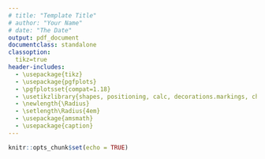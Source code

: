 ```yaml
---
# title: "Template Title"
# author: "Your Name"
# date: "The Date"
output: pdf_document
documentclass: standalone
classoption:
  tikz=true
header-includes: 
  - \usepackage{tikz}
  - \usepackage{pgfplots}
  - \pgfplotsset{compat=1.18}
  - \usetikzlibrary{shapes, positioning, calc, decorations.markings, chains, scopes}
  - \newlength{\Radius}
  - \setlength\Radius{4em}
  - \usepackage{amsmath}
  - \usepackage{caption}
---
```


```r
knitr::opts_chunk$set(echo = TRUE)
```


\begin{tikzpicture}[
    auto, > = latex, align=center,
  	latent/.style = {
  	  circle, draw, thick, inner sep = 2pt, minimum width = \Radius
  	},
  	manifest/.style = {
  	  rectangle, draw, thick, inner sep = 0pt, minimum size = \Radius/2
  	},
  	intercept/.style = {
  	  regular polygon,regular polygon sides = 3, draw, thick,
  	  inner sep = 0pt, minimum size = \Radius
  	},
  	mean/.style = {
  	  regular polygon, regular polygon sides = 3, draw, thick,
  	  inner sep = 0pt, minimum size = 8mm
  	},
  	path/.style = {
  	  arrows = ->, thick, > = {stealth[]}
  	},
  	error/.style = {
  	  circle, draw = none, fill = none, thick,
  	  inner sep = 0pt, minimum size = 5mm
  	},
  	var/.style = {
  	  <->, thick, > = {stealth[]}, bend right = 270, looseness = 2
  	},
  	cov/.style = {
  	  <->, thick, > = {stealth[]}, bend right = 300
  	},
  	% style to add a circle in the middle of a path
    random/.style = {
      postaction = {
        decorate, decoration = {
          markings,
          mark = at position .5 with {
            \draw[fill = black] circle[radius = 2pt];
          }
        }
      }
    },
    random_cl/.style = {
      postaction = {decorate, decoration = {
        markings,
        mark = at position .2 with {
          \draw[fill = black] circle[radius = 2pt];}
        }
      }
    },
  	]
\node  [manifest]  (y11t)  {$y_{11,t}$};
\node  [manifest]  (y21t)  [right = 1.5em of y11t]  {$y_{21,t}$};
\node  [manifest]  (y22t)  [right = 1.5em of y21t]  {$y_{22,t}$};
\node  [manifest]  (y23t)  [right = 1.5em of y22t]  {$y_{23,t}$};
\node  [coordinate]  (c1)  at (y11t)  {};
\node  [coordinate]  (c2)  at ($(y21t) !0.5! (y23t)$)  {};
\node  [latent]  (etaw1t)  [above = 4em of c1]  {$\eta^w_{1,t}$};
\node  [latent]  (etaw2t)  [above = 4em of c2]  {$\eta^w_{2,t}$};
\node  [latent]  (etab1)  [below = 4em of c1]  {$\eta^b_{1}$};
\node  [latent]  (etab2)  [below = 4em of c2]  {$\eta^b_{2}$};
\draw  [path]  (etaw1t)  to node  [fill = white, anchor = center]  {\scriptsize$1$}  (y11t.north);
\draw  [path]  (etaw2t)  to node  [fill = white, anchor = center]  {\scriptsize$1$}  (y21t.north);
\draw  [path]  (etaw2t)  to node  [fill = white, anchor = center]  {\scriptsize$\lambda^w_{22}$}  (y22t.north);
\draw  [path]  (etaw2t)  to node  [fill = white, anchor = center]  {\scriptsize$\lambda^w_{23}$}  (y23t.north);
\draw  [path]  (etab1)  to node  [fill = white, anchor = center]  {\scriptsize$1$}  (y11t.south);
\draw  [path]  (etab2)  to node  [fill = white, anchor = center]  {\scriptsize$1$}  (y21t.south);
\draw  [path]  (etab2)  to node  [fill = white, anchor = center]  {\scriptsize$\lambda^b_{22}$}  (y22t.south);
\draw  [path]  (etab2)  to node  [fill = white, anchor = center]  {\scriptsize$\lambda^b_{23}$}  (y23t.south);
\node  [error]  (eps21wt)  [above left = .75em of y21t]  {};
\node  [error]  (eps22wt)  [above left = .75em of y22t]  {};
\node  [error]  (eps23wt)  [above left = .75em of y23t]  {};
\draw  [path]  (eps21wt)  to node  []  {}  (y21t.north west);
\node  [error]  (eps21b)  [below left = .75em of y21t]  {};
\node  [error]  (eps22b)  [below left = .75em of y22t]  {};
\node  [error]  (eps23b)  [below left = .75em of y23t]  {};
\draw  [path]  (eps21b)  to node  []  {}  (y21t.south west);
% caption
\node  [above = 1em, align = center]  at  (current bounding box.north)  {Decomposition.};
\end{tikzpicture}
\begin{tikzpicture}[
    auto, > = latex, align=center,
  	latent/.style = {
  	  circle, draw, thick, inner sep = 2pt, minimum width = \Radius
  	},
  	manifest/.style = {
  	  rectangle, draw, thick, inner sep = 0pt, minimum size = \Radius/2
  	},
  	intercept/.style = {
  	  regular polygon,regular polygon sides = 3, draw, thick,
  	  inner sep = 0pt, minimum size = \Radius
  	},
  	mean/.style = {
  	  regular polygon, regular polygon sides = 3, draw, thick,
  	  inner sep = 0pt, minimum size = 8mm
  	},
  	path/.style = {
  	  arrows = ->, thick, > = {stealth[]}
  	},
  	error/.style = {
  	  circle, draw = none, fill = none, thick,
  	  inner sep = 0pt, minimum size = 5mm
  	},
  	var/.style = {
  	  <->, thick, > = {stealth[]}, bend right = 270, looseness = 2
  	},
  	cov/.style = {
  	  <->, thick, > = {stealth[]}, bend right = 300
  	},
  	% style to add a circle in the middle of a path
    random/.style = {
      postaction = {
        decorate, decoration = {
          markings,
          mark = at position .5 with {
            \draw[fill = black] circle[radius = 2pt];
          }
        }
      }
    },
    random_cl/.style = {
      postaction = {decorate, decoration = {
        markings,
        mark = at position .2 with {
          \draw[fill = black] circle[radius = 2pt];}
        }
      }
    },
  	]

      % draw within-level structural model
      \node  [latent]  (eta1wt-1)  {$\eta_{1,t-1}^w$};
      \node  [latent]  (eta1wt)  [right = 5em of eta1wt-1]  {$\eta_{1,t}^w$};
      \node  [latent]  (delta1t)  [right = 2.5em of eta1wt]  {$\delta_{1,t}$};

      % draw nodes
      \foreach \i [remember = \i as \lasti (initially 1)] in {2, ..., 2}
      \node  [latent]  (eta\i wt-1)  [below = 5em of eta\lasti wt-1]  {$\eta_{\i ,t-1}^w$};\foreach \j [remember = \j as \lastj (initially 1)] in {2, ..., 2}
          \foreach \i [remember = \i as \lasti (initially 1)] in {1, ..., 2}
          \node  [latent]  (eta\i wt-\j)  [left = 5em of eta\i wt-\lastj]  {$\eta_{\i ,t-\j}^w$};\foreach \i [remember = \i as \lasti (initially 1)] in {2, ..., 2}
      \node  [latent]  (eta\i wt)  [below = 5em of eta\lasti wt]  {$\eta_{\i ,t}^w$};

      \foreach \i [remember = \i as \lasti (initially 1)] in {2, ..., 2}
      \node  [latent]  (delta\i t)  [below = 5em of delta\lasti t]  {$\delta_{\i ,t}$};

      % draw paths from residuals to etaiwt
      \foreach \i [remember = \i as \lasti (initially 1)] in {1, ...,2}
      \draw  [path]  (delta\i t)  to node  []  {}  (eta\i wt);
      
\draw  [path, postaction = random]  (eta1wt-1)  to node  []  {$\phi_{11;(1)}$}  (eta1wt);
\draw  [path, postaction = random_cl, sloped, pos = .2]  (eta1wt-1)  to node  []  {$\phi_{12;(1)}$}  (eta2wt);
\draw  [path, postaction = random]  (eta1wt-2.north)  |-  +(0em, 1em) -|  node  []  {$\phi_{11;(2)}$}  (eta1wt.north);
\draw  [path, postaction = random_cl, sloped, pos = .2]  (eta1wt-2)  to node  []  {}  (eta2wt);
\draw  [path, postaction = random_cl, sloped, pos = .2]  (eta2wt-1)  to node  []  {$\phi_{21;(1)}$}  (eta1wt);
\draw  [path, postaction = random]  (eta2wt-1)  to node  []  {$\phi_{22;(1)}$}  (eta2wt);
\draw  [path, postaction = random_cl, sloped, pos = .2]  (eta2wt-2)  to node  []  {}  (eta1wt);
\draw  [path, postaction = random, anchor = west]  (eta2wt-2.south)  |-  +(0em, -1em) -|  node  []  {$\phi_{22;(2)}$}  (eta2wt.south);
\draw  [path, postaction = random]  (eta1wt-2)  to node  []  {$\phi_{11;(1)}$}  (eta1wt-1);
\draw  [path, postaction = random_cl, sloped, pos = .2]  (eta1wt-2)  to node  []  {$\phi_{12;(1)}$}  (eta2wt-1);
\draw  [path, postaction = random_cl, sloped, pos = .2]  (eta2wt-2)  to node  []  {$\phi_{21;(1)}$}  (eta1wt-1);
\draw  [path, postaction = random]  (eta2wt-2)  to node  []  {$\phi_{22;(1)}$}  (eta2wt-1);
\draw  [var, postaction = random]  (delta1t.120)  to node  []  {$\pi_{1}$}  (delta1t.60);
\draw  [var, postaction = random]  (delta2t.120)  to node  []  {$\pi_{2}$}  (delta2t.60);

% caption
\node  [above = 1em, align = center]  at  (current bounding box.north)  {Within-model.};
\end{tikzpicture}
\begin{tikzpicture}[
    auto, > = latex, align=center,
  	latent/.style = {
  	  circle, draw, thick, inner sep = 2pt, minimum width = \Radius
  	},
  	manifest/.style = {
  	  rectangle, draw, thick, inner sep = 0pt, minimum size = \Radius/2
  	},
  	intercept/.style = {
  	  regular polygon,regular polygon sides = 3, draw, thick,
  	  inner sep = 0pt, minimum size = \Radius
  	},
  	mean/.style = {
  	  regular polygon, regular polygon sides = 3, draw, thick,
  	  inner sep = 0pt, minimum size = 8mm
  	},
  	path/.style = {
  	  arrows = ->, thick, > = {stealth[]}
  	},
  	error/.style = {
  	  circle, draw = none, fill = none, thick,
  	  inner sep = 0pt, minimum size = 5mm
  	},
  	var/.style = {
  	  <->, thick, > = {stealth[]}, bend right = 270, looseness = 2
  	},
  	cov/.style = {
  	  <->, thick, > = {stealth[]}, bend right = 300
  	},
  	% style to add a circle in the middle of a path
    random/.style = {
      postaction = {
        decorate, decoration = {
          markings,
          mark = at position .5 with {
            \draw[fill = black] circle[radius = 2pt];
          }
        }
      }
    },
    random_cl/.style = {
      postaction = {decorate, decoration = {
        markings,
        mark = at position .2 with {
          \draw[fill = black] circle[radius = 2pt];}
        }
      }
    },
  	]
\node  [latent]  (etaB_1)  {$\eta^{b}_1$};
\node  [latent]  (etaB_2)  [right = 1em of etaB_1]  {$\eta^{b}_2$};
\node  [latent]  (phi1_11)  [right = 1em of etaB_2]  {$\phi_{11;(1)}$};
\node  [latent]  (phi1_12)  [right = 1em of phi1_11]  {$\phi_{12;(1)}$};
\node  [latent]  (phi2_11)  [right = 1em of phi1_12]  {$\phi_{11;(2)}$};
\node  [latent]  (phi2_12)  [right = 1em of phi2_11]  {$\phi_{12;(2)}$};
\node  [latent]  (phi1_21)  [right = 1em of phi2_12]  {$\phi_{21;(1)}$};
\node  [latent]  (phi1_22)  [right = 1em of phi1_21]  {$\phi_{22;(1)}$};
\node  [latent]  (phi2_21)  [right = 1em of phi1_22]  {$\phi_{21;(2)}$};
\node  [latent]  (phi2_22)  [right = 1em of phi2_21]  {$\phi_{22;(2)}$};
\node  [latent]  (lnsigma2_1)  [right = 1em of phi2_22]  {log($\pi_{1}$)};
\node  [latent]  (lnsigma2_2)  [right = 1em of lnsigma2_1]  {log($\pi_{2}$)};



\node  [coordinate]  (c1)  [above = 2em of etaB_1]  {};
\node  [coordinate]  (c2)  [above = 2em of etaB_2]  {};
\node  [coordinate]  (c3)  [above = 2em of phi1_11]  {};
\node  [coordinate]  (c4)  [above = 2em of phi1_12]  {};
\node  [coordinate]  (c5)  [above = 2em of phi2_11]  {};
\node  [coordinate]  (c6)  [above = 2em of phi2_12]  {};
\node  [coordinate]  (c7)  [above = 2em of phi1_21]  {};
\node  [coordinate]  (c8)  [above = 2em of phi1_22]  {};
\node  [coordinate]  (c9)  [above = 2em of phi2_21]  {};
\node  [coordinate]  (c10)  [above = 2em of phi2_22]  {};
\node  [coordinate]  (c11)  [above = 2em of lnsigma2_1]  {};
\node  [coordinate]  (c12)  [above = 2em of lnsigma2_2]  {}; \draw  [path]  (c1)  to node  []  {}  (etaB_1);
\draw  [path]  (c2)  to node  []  {}  (etaB_2);
\draw  [path]  (c3)  to node  []  {}  (phi1_11);
\draw  [path]  (c4)  to node  []  {}  (phi1_12);
\draw  [path]  (c5)  to node  []  {}  (phi2_11);
\draw  [path]  (c6)  to node  []  {}  (phi2_12);
\draw  [path]  (c7)  to node  []  {}  (phi1_21);
\draw  [path]  (c8)  to node  []  {}  (phi1_22);
\draw  [path]  (c9)  to node  []  {}  (phi2_21);
\draw  [path]  (c10)  to node  []  {}  (phi2_22);
\draw  [path]  (c11)  to node  []  {}  (lnsigma2_1);
\draw  [path]  (c12)  to node  []  {}  (lnsigma2_2); \draw  [thick]  (c1)  --  (c12);
% caption
\node  [above = 1em, align = center]  at  (current bounding box.north)  {Between-model.};
\end{tikzpicture}
